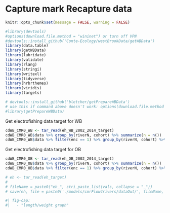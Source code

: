 # Capture mark Recapture data

```r
knitr::opts_chunk$set(message = FALSE, warning = FALSE)
```

```r
#library(devtools)
#options(download.file.method = "wininet") or turn off VPN
#devtools::install_github('Conte-Ecology/westBrookData/getWBData')
library(data.table)
library(getWBData)
library(lubridate)
library(validate)
library(rlang)
library(stringi)
library(writexl)
library(tidyverse)
library(hrbrthemes)
library(viridis)
library(targets)

# devtools::install_github('bletcher/getPrepareWBData')
# use this if command above doesn't work: options(download.file.method = "wininet")
#library(getPrepareWBData)
```

Get electrofishing data target for WB

```r

cdWB_CMR0_WB <- tar_read(eh_WB_2002_2014_target)
cdWB_CMR0_WB$data %>% group_by(riverN, cohort) %>% summarize(n = n())
cdWB_CMR0_WB$data %>% filter(enc == 1) %>% group_by(riverN, cohort) %>% summarize(n = n())

```

Get electrofishing data target for OB

```r

cdWB_CMR0_OB <- tar_read(eh_OB_2002_2014_target)
cdWB_CMR0_OB$data %>% group_by(riverN, cohort) %>% summarize(n = n())
cdWB_CMR0_OB$data %>% filter(enc == 1) %>% group_by(riverN, cohort) %>% summarize(n = n())

```


```r
# eh <- tar_read(eh_target)
# 
# fileName = paste0("eh_", stri_paste_list(vals, collapse = "_"))
# save(eh, file = paste0('./models/cmrFlow4rivers/dataOut/', fileName, '.RData'))
```

```r
#| fig-cap: 
#|   - "length/weight graph"




```

```r

```
